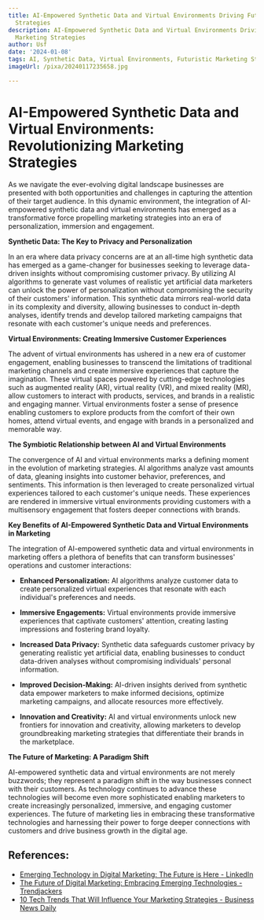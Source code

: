 ```yaml
---
title: AI-Empowered Synthetic Data and Virtual Environments Driving Futuristic Marketing
  Strategies
description: AI-Empowered Synthetic Data and Virtual Environments Driving Futuristic
  Marketing Strategies
author: Usf
date: '2024-01-08'
tags: AI, Synthetic Data, Virtual Environments, Futuristic Marketing Strategies
imageUrl: /pixa/20240117235658.jpg

---
```

# AI-Empowered Synthetic Data and Virtual Environments: Revolutionizing Marketing Strategies

As we navigate the ever-evolving digital landscape businesses  are presented with  both opportunities and challenges  in  capturing the attention of their target audience. In this dynamic environment, the integration of AI-empowered synthetic data and  virtual  environments has emerged as a transformative force propelling marketing strategies  into an era of personalization, immersion  and engagement.

**Synthetic  Data:  The Key to Privacy  and Personalization**

In an era where data privacy concerns are at an all-time high synthetic data has emerged as a game-changer  for businesses  seeking to leverage data-driven insights without compromising customer privacy. By utilizing  AI algorithms to  generate vast volumes of  realistic yet artificial data marketers can unlock the power of personalization without compromising the security of their  customers' information. This synthetic data mirrors real-world data in its complexity  and diversity, allowing businesses to conduct in-depth analyses, identify trends and develop tailored marketing campaigns that resonate with each customer's unique needs and preferences.

**Virtual Environments: Creating Immersive  Customer  Experiences**

The advent of virtual environments has ushered in a new era of customer engagement, enabling  businesses to  transcend  the limitations of traditional marketing channels and create immersive  experiences that capture the imagination. These virtual  spaces powered by cutting-edge technologies such  as augmented reality (AR), virtual reality  (VR),  and mixed reality (MR), allow customers to interact with products, services, and brands in a realistic and engaging manner. Virtual environments foster a  sense of presence enabling customers to explore products from the comfort of their own  homes, attend virtual events, and engage  with brands  in a personalized and memorable way.

**The Symbiotic Relationship between AI and Virtual Environments**

The convergence of  AI and virtual environments  marks a defining moment in the evolution of marketing strategies. AI algorithms analyze vast amounts  of data, gleaning insights into  customer behavior, preferences, and sentiments. This  information is then leveraged to create personalized virtual experiences tailored to each customer's unique needs. These experiences are rendered in immersive virtual environments providing customers with a multisensory engagement that  fosters deeper connections  with brands.

**Key Benefits of AI-Empowered Synthetic Data and Virtual Environments in  Marketing**

The integration of AI-empowered synthetic data and virtual environments in  marketing offers a plethora of benefits that can transform businesses'  operations and customer interactions:

- **Enhanced Personalization:** AI algorithms analyze customer data to create personalized virtual experiences that resonate with each  individual's preferences  and needs.


- **Immersive Engagements:** Virtual environments provide immersive experiences that captivate customers' attention, creating lasting impressions and fostering brand loyalty.


- **Increased Data Privacy:** Synthetic data  safeguards customer privacy by generating  realistic yet  artificial data, enabling businesses to conduct data-driven analyses without compromising individuals' personal information. 


- **Improved Decision-Making:** AI-driven insights  derived from synthetic data empower  marketers to make informed decisions, optimize marketing campaigns, and allocate resources more effectively.


- **Innovation and Creativity:** AI and virtual environments unlock new frontiers for innovation and creativity, allowing marketers to develop groundbreaking  marketing strategies that differentiate their brands in  the marketplace.

**The Future of  Marketing: A Paradigm Shift**

AI-empowered synthetic data and virtual environments are not merely buzzwords; they represent a paradigm shift in the way businesses connect with their customers. As technology continues to advance these technologies will  become even more sophisticated enabling marketers to create increasingly personalized, immersive, and engaging customer experiences. The future of marketing lies in embracing these transformative technologies and harnessing their  power to  forge deeper connections with customers and drive business growth in the  digital age.

## References:
- [Emerging Technology in Digital Marketing: The Future is Here - LinkedIn](https://www.linkedin.com/pulse/emerging-technology-digital-marketing-future-here-?trk=article-ssr-frontend-pulse_more-articles_related-content-card)
- [The Future of Digital Marketing: Embracing Emerging Technologies - Trendjackers](https://trendjackers.com/the-future-of-digital-marketing-embracing-emerging-technologies/)
- [10 Tech Trends That Will Influence Your Marketing Strategies - Business News Daily](https://www.businessnewsdaily.com/8564-future-of-marketing.html)
